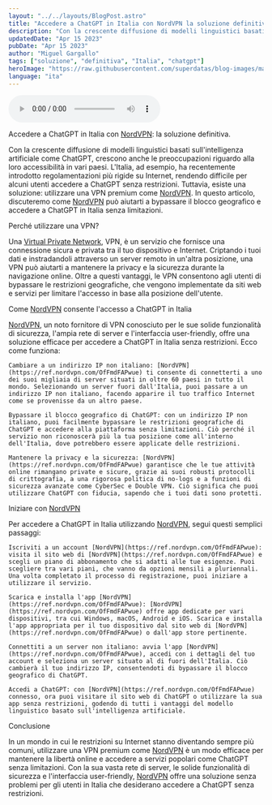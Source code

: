 ```yaml
---
layout: "../../layouts/BlogPost.astro"
title: "Accedere a ChatGPT in Italia con NordVPN la soluzione definitiva"
description: "Con la crescente diffusione di modelli linguistici basati sull'intelligenza artificiale come ChatGPT, crescono anche le preoccupazioni riguardo alla loro accessibilità in vari paesi. L'Italia, ad esempio, ha recentemente introdotto regolamentazioni più rigide su Internet."
updatedDate: "Apr 15 2023"
pubDate: "Apr 15 2023"
author: "Miguel Gargallo"
tags: ["soluzione", "definitiva", "Italia", "chatgpt"]
heroImage: "https://raw.githubusercontent.com/superdatas/blog-images/main/astro-markdown-content.jpeg"
language: "ita"
---
```


<audio controls>
  <source src="https://github.com/superdatas/blog-audios/raw/main/soluzione-definitiva-Italia-chatgpt.mp3" type="audio/mp3" />
</audio> 

Accedere a ChatGPT in Italia con [NordVPN](https://ref.nordvpn.com/OfFmdFAPwue): la soluzione definitiva.

Con la crescente diffusione di modelli linguistici basati sull'intelligenza artificiale come ChatGPT, crescono anche le preoccupazioni riguardo alla loro accessibilità in vari paesi. L'Italia, ad esempio, ha recentemente introdotto regolamentazioni più rigide su Internet, rendendo difficile per alcuni utenti accedere a ChatGPT senza restrizioni. Tuttavia, esiste una soluzione: utilizzare una VPN premium come [NordVPN](https://ref.nordvpn.com/OfFmdFAPwue). In questo articolo, discuteremo come [NordVPN](https://ref.nordvpn.com/OfFmdFAPwue) può aiutarti a bypassare il blocco geografico e accedere a ChatGPT in Italia senza limitazioni.

Perché utilizzare una VPN?

Una [Virtual Private Network](https://ref.[NordVPN](https://ref.nordvpn.com/OfFmdFAPwue).com/OfFmdFAPwue), VPN, è un servizio che fornisce una connessione sicura e privata tra il tuo dispositivo e Internet. Criptando i tuoi dati e instradandoli attraverso un server remoto in un'altra posizione, una VPN può aiutarti a mantenere la privacy e la sicurezza durante la navigazione online. Oltre a questi vantaggi, le VPN consentono agli utenti di bypassare le restrizioni geografiche, che vengono implementate da siti web e servizi per limitare l'accesso in base alla posizione dell'utente.

Come [NordVPN](https://ref.nordvpn.com/OfFmdFAPwue) consente l'accesso a ChatGPT in Italia

[NordVPN](https://ref.nordvpn.com/OfFmdFAPwue), un noto fornitore di VPN conosciuto per le sue solide funzionalità di sicurezza, l'ampia rete di server e l'interfaccia user-friendly, offre una soluzione efficace per accedere a ChatGPT in Italia senza restrizioni. Ecco come funziona:

    Cambiare a un indirizzo IP non italiano: [NordVPN](https://ref.nordvpn.com/OfFmdFAPwue) ti consente di connetterti a uno dei suoi migliaia di server situati in oltre 60 paesi in tutto il mondo. Selezionando un server fuori dall'Italia, puoi passare a un indirizzo IP non italiano, facendo apparire il tuo traffico Internet come se provenisse da un altro paese.

    Bypassare il blocco geografico di ChatGPT: con un indirizzo IP non italiano, puoi facilmente bypassare le restrizioni geografiche di ChatGPT e accedere alla piattaforma senza limitazioni. Ciò perché il servizio non riconoscerà più la tua posizione come all'interno dell'Italia, dove potrebbero essere applicate delle restrizioni.

    Mantenere la privacy e la sicurezza: [NordVPN](https://ref.nordvpn.com/OfFmdFAPwue) garantisce che le tue attività online rimangano private e sicure, grazie ai suoi robusti protocolli di crittografia, a una rigorosa politica di no-logs e a funzioni di sicurezza avanzate come CyberSec e Double VPN. Ciò significa che puoi utilizzare ChatGPT con fiducia, sapendo che i tuoi dati sono protetti.

Iniziare con [NordVPN](https://ref.nordvpn.com/OfFmdFAPwue)

Per accedere a ChatGPT in Italia utilizzando [NordVPN](https://ref.nordvpn.com/OfFmdFAPwue), segui questi semplici passaggi:

    Iscriviti a un account [NordVPN](https://ref.nordvpn.com/OfFmdFAPwue): visita il sito web di [NordVPN](https://ref.nordvpn.com/OfFmdFAPwue) e scegli un piano di abbonamento che si adatti alle tue esigenze. Puoi scegliere tra vari piani, che vanno da opzioni mensili a pluriennali. Una volta completato il processo di registrazione, puoi iniziare a utilizzare il servizio.

    Scarica e installa l'app [NordVPN](https://ref.nordvpn.com/OfFmdFAPwue): [NordVPN](https://ref.nordvpn.com/OfFmdFAPwue) offre app dedicate per vari dispositivi, tra cui Windows, macOS, Android e iOS. Scarica e installa l'app appropriata per il tuo dispositivo dal sito web di [NordVPN](https://ref.nordvpn.com/OfFmdFAPwue) o dall'app store pertinente.

    Connettiti a un server non italiano: avvia l'app [NordVPN](https://ref.nordvpn.com/OfFmdFAPwue), accedi con i dettagli del tuo account e seleziona un server situato al di fuori dell'Italia. Ciò cambierà il tuo indirizzo IP, consentendoti di bypassare il blocco geografico di ChatGPT.

    Accedi a ChatGPT: con [NordVPN](https://ref.nordvpn.com/OfFmdFAPwue) connesso, ora puoi visitare il sito web di ChatGPT o utilizzare la sua app senza restrizioni, godendo di tutti i vantaggi del modello linguistico basato sull'intelligenza artificiale.

Conclusione

In un mondo in cui le restrizioni su Internet stanno diventando sempre più comuni, utilizzare una VPN premium come [NordVPN](https://ref.nordvpn.com/OfFmdFAPwue) è un modo efficace per mantenere la libertà online e accedere a servizi popolari come ChatGPT senza limitazioni. Con la sua vasta rete di server, le solide funzionalità di sicurezza e l'interfaccia user-friendly, [NordVPN](https://ref.nordvpn.com/OfFmdFAPwue) offre una soluzione senza problemi per gli utenti in Italia che desiderano accedere a ChatGPT senza restrizioni.